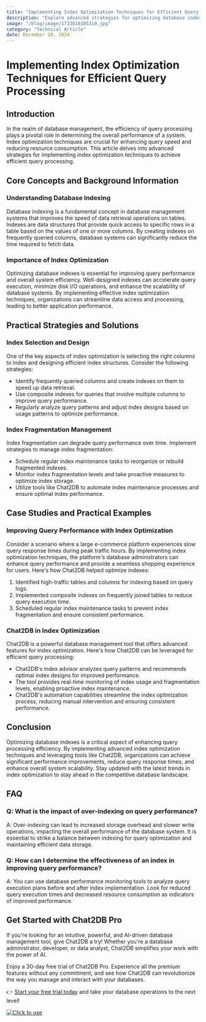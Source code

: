 ```yaml
---
title: "Implementing Index Optimization Techniques for Efficient Query Processing"
description: "Explore advanced strategies for optimizing database indexes to enhance query performance and efficiency."
image: "/blog/image/1733818305319.jpg"
category: "Technical Article"
date: December 10, 2024
---
```


# Implementing Index Optimization Techniques for Efficient Query Processing


<Authors date="December 10, 2024">
  <Author name="Rowan Hill" link="https://chat2db.ai" />
</Authors>

## Introduction

In the realm of database management, the efficiency of query processing plays a pivotal role in determining the overall performance of a system. Index optimization techniques are crucial for enhancing query speed and reducing resource consumption. This article delves into advanced strategies for implementing index optimization techniques to achieve efficient query processing.

## Core Concepts and Background Information

### Understanding Database Indexing

Database indexing is a fundamental concept in database management systems that improves the speed of data retrieval operations on tables. Indexes are data structures that provide quick access to specific rows in a table based on the values of one or more columns. By creating indexes on frequently queried columns, database systems can significantly reduce the time required to fetch data.

### Importance of Index Optimization

Optimizing database indexes is essential for improving query performance and overall system efficiency. Well-designed indexes can accelerate query execution, minimize disk I/O operations, and enhance the scalability of database systems. By implementing effective index optimization techniques, organizations can streamline data access and processing, leading to better application performance.

## Practical Strategies and Solutions

### Index Selection and Design

One of the key aspects of index optimization is selecting the right columns to index and designing efficient index structures. Consider the following strategies:

- Identify frequently queried columns and create indexes on them to speed up data retrieval.
- Use composite indexes for queries that involve multiple columns to improve query performance.
- Regularly analyze query patterns and adjust index designs based on usage patterns to optimize performance.

### Index Fragmentation Management

Index fragmentation can degrade query performance over time. Implement strategies to manage index fragmentation:

- Schedule regular index maintenance tasks to reorganize or rebuild fragmented indexes.
- Monitor index fragmentation levels and take proactive measures to optimize index storage.
- Utilize tools like Chat2DB to automate index maintenance processes and ensure optimal index performance.

## Case Studies and Practical Examples

### Improving Query Performance with Index Optimization

Consider a scenario where a large e-commerce platform experiences slow query response times during peak traffic hours. By implementing index optimization techniques, the platform's database administrators can enhance query performance and provide a seamless shopping experience for users. Here's how Chat2DB helped optimize indexes:

1. Identified high-traffic tables and columns for indexing based on query logs.
2. Implemented composite indexes on frequently joined tables to reduce query execution time.
3. Scheduled regular index maintenance tasks to prevent index fragmentation and ensure consistent performance.

### Chat2DB in Index Optimization

Chat2DB is a powerful database management tool that offers advanced features for index optimization. Here's how Chat2DB can be leveraged for efficient query processing:

- Chat2DB's index advisor analyzes query patterns and recommends optimal index designs for improved performance.
- The tool provides real-time monitoring of index usage and fragmentation levels, enabling proactive index maintenance.
- Chat2DB's automation capabilities streamline the index optimization process, reducing manual intervention and ensuring consistent performance.

## Conclusion

Optimizing database indexes is a critical aspect of enhancing query processing efficiency. By implementing advanced index optimization techniques and leveraging tools like Chat2DB, organizations can achieve significant performance improvements, reduce query response times, and enhance overall system scalability. Stay updated with the latest trends in index optimization to stay ahead in the competitive database landscape.

## FAQ

### Q: What is the impact of over-indexing on query performance?

A: Over-indexing can lead to increased storage overhead and slower write operations, impacting the overall performance of the database system. It is essential to strike a balance between indexing for query optimization and maintaining efficient data storage.

### Q: How can I determine the effectiveness of an index in improving query performance?

A: You can use database performance monitoring tools to analyze query execution plans before and after index implementation. Look for reduced query execution times and decreased resource consumption as indicators of improved performance.

## Get Started with Chat2DB Pro

If you're looking for an intuitive, powerful, and AI-driven database management tool, give Chat2DB a try! Whether you're a database administrator, developer, or data analyst, Chat2DB simplifies your work with the power of AI.

Enjoy a 30-day free trial of Chat2DB Pro. Experience all the premium features without any commitment, and see how Chat2DB can revolutionize the way you manage and interact with your databases.

👉 [Start your free trial today](https://chat2db.ai/pricing) and take your database operations to the next level!


[![Click to use](/image/blog/bg/chat2db.jpg)](https://chat2db.ai/)
